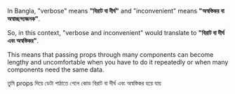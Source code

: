 In Bangla, "verbose" means **"বিরাট বা দীর্ঘ"** and "inconvenient" means **"অস্বস্তিকর বা অস্বাচ্ছন্দ্যজনক"**.

So, in this context, "verbose and inconvenient" would translate to **"বিরাট বা দীর্ঘ এবং অস্বস্তিকর"**.

This means that passing props through many components can become lengthy and uncomfortable when you have to do it repeatedly or when many components need the same data.

তুমি props দিয়ে ডেটা পাঠাতে গেলে কোড বিরাট বা দীর্ঘ এবং অস্বস্তিকর হয়ে যায়
